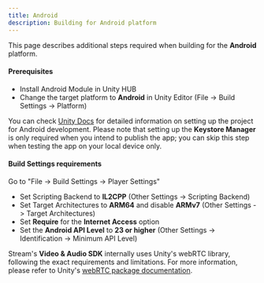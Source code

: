 ```yaml
---
title: Android
description: Building for Android platform
---
```


This page describes additional steps required when building for the **Android** platform.

#### Prerequisites
- Install Android Module in Unity HUB
- Change the target platform to **Android** in Unity Editor (File -> Build Settings -> Platform)

You can check [Unity Docs](https://learn.unity.com/tutorial/publishing-for-android) for detailed information on setting up the project for Android development. Please note that setting up the **Keystore Manager** is only required when you intend to publish the app; you can skip this step when testing the app on your local device only.

#### Build Settings requirements
Go to "File -> Build Settings -> Player Settings"
- Set Scripting Backend to **IL2CPP** (Other Settings -> Scripting Backend)
- Set Target Architectures to **ARM64** and disable **ARMv7** (Other Settings -> Target Architectures)
- Set **Require** for the **Internet Access** option
- Set the **Android API Level** to **23 or higher** (Other Settings -> Identification -> Minimum API Level)

Stream's **Video & Audio SDK** internally uses Unity's webRTC library, following the exact requirements and limitations. For more information, please refer to Unity's [webRTC package documentation](https://docs.unity3d.com/Packages/com.unity.webrtc@3.0/manual/requirements.html).
